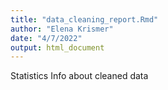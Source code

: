 ```yaml
---
title: "data_cleaning_report.Rmd"
author: "Elena Krismer"
date: "4/7/2022"
output: html_document
---
```


Statistics Info about cleaned data







